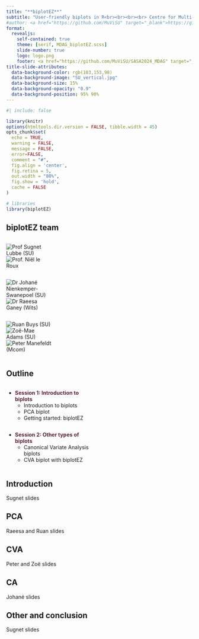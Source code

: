 ```yaml
---
title: "**biplotEZ**"
subtitle: "User-friendly biplots in R<br><br><br><br> Centre for Multi-Dimensional Data Visualisation (MuViSU) <br>muvisu@sun.ac.za<br><br><br><br>**StatCon2023**"
#author: <a href="https://github.com/MuViSU" target="_blank">https://github.com/MuViSU</a>
format: 
  revealjs:
    self-contained: true
    theme: [serif, MDAG_biplotEZ.scss]
    slide-number: true
    logo: logo.png
    footer: <a href="https://github.com/MuViSU/SASA2024_MDAG" target="_blank">https://github.com/MuViSU/SASA2024_MDAG</a>
title-slide-attributes: 
  data-background-color: rgb(183,153,98)
  data-background-image: "SU_vertical.jpg"
  data-background-size: 15%
  data-background-opacity: "0.9"
  data-background-position: 95% 90%
---
```


```r
#| include: false

library(knitr)
options(htmltools.dir.version = FALSE, tibble.width = 45)
opts_chunk$set(
  echo = TRUE, 
  warning = FALSE, 
  message = FALSE, 
  error=FALSE, 
  comment = "#",
  fig.align = 'center', 
  fig.retina = 5,
  out.width = "80%",
  fig.show = 'hold',
  cache = FALSE
)

# libraries
library(biplotEZ)

```
## biplotEZ team

::: {.column width="5%"}
:::

::: {.column width="25%"}
![Prof Sugnet Lubbe (SU)](photos\SL.jpg)
![Prof. Niël le Roux](photos\NJLR.jpg)
:::

::: {.column width="5%"}
:::

::: {.column width="25%"}
![Dr Johané Nienkemper-Swanepoel (SU)](photos\JNS.jpg)
![Dr Raeesa Ganey (Wits)](photos\RG.jpg)
:::

::: {.column width="5%"}
:::

::: {.column width="25%"}
![Ruan Buys (SU)](photos\RB.jpg)
![Zoë-Mae Adams (SU)](photos\ZA.jpg)
![Peter Manefeldt (Mcom)](photos\PM.jpg)
:::

::: {.column width="5%"}
:::

## Outline

::: {.column width="45%"}
-   <strong style="color: #61223b"> Session 1: Introduction to biplots </strong>
    -   Introduction to biplots
    -   PCA biplot
    -   Getting started: biplotEZ
:::

::: {.column width="5%"}
:::

::: {.column width="45%"}
-   <strong style="color: #61223b"> Session 2: Other types of biplots </strong>
    -   Canonical Variate Analysis biplots
    -   CVA biplot with biplotEZ
:::

## Introduction

Sugnet slides

## PCA

Raeesa and Ruan slides

## CVA

Peter and Zoë slides

## CA

Johané slides

## Other and conclusion

Sugnet slides